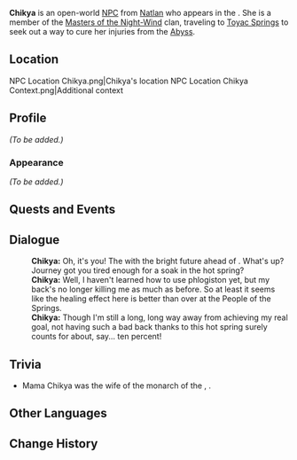 {{Meta
<!-- Remove this template after adding the missing info -->
|missing_NPC_profile  = yes
}}
{{Character Infobox
|type             = Open-World NPC
|image            = NPC Chikya.png
|realname         = <!-- Optional, if different from in-game name -->
|deceased         = <!-- Past (for deceased prior to events of the game) or free response -->
|region           = Natlan
|location         = Natlan
|affiliation      = Masters of the Night-Wind
|title            = 

|ancestry         = <!-- Clan/family -->
|father           = 
|mother           = 
|spouse           = 
|sibling          = 
|child            = 
|relative         = 

|voiceEN          = 
|voiceCN          = 
|voiceJP          = 
|voiceKR          = 
}}
'''Chikya''' is an open-world [[NPC]] from [[Natlan]] who appears in the {{Quest|Tale of Dreams Plucked From Fire}}. She is a member of the [[Masters of the Night-Wind]] clan, traveling to [[Toyac Springs]] to seek out a way to cure her injuries from the [[Abyss]].

==Location==
<gallery>
NPC Location Chikya.png|Chikya's location
NPC Location Chikya Context.png|Additional context
</gallery>

==Profile==
<!--Detailed story/lore information goes here.-->
''(To be added.)''

===Appearance===
<!--Keep appearance section short and concise. Limit to 2 paragraphs with 3-4 sentences each.-->
''(To be added.)''

==Quests and Events==
{{Quests and Events}}
<!--
==Idle Quotes==
{{Dialogue Start}}
: {{DIcon|Idle}} {{Tx}}
:: {{A|VO Chikya 01.ogg}} "{{Tx}}"
{{Dialogue End}}
-->
==Dialogue==
{{Dialogue Start}}
:'''Chikya:''' Oh, it's you! The {{MC|m=young lad|f=young lass}} with the bright future ahead of {{MC|m=him|f=her}}. What's up? Journey got you tired enough for a soak in the hot spring?
:'''Chikya:''' Well, I haven't learned how to use phlogiston yet, but my back's no longer killing me as much as before. So at least it seems like the healing effect here is better than over at the People of the Springs.
:'''Chikya:''' Though I'm still a long, long way away from achieving my real goal, not having such a bad back thanks to this hot spring surely counts for about, say... ten percent!
{{Dialogue End}}
<!--
==Event Dialogue==
===Event Name===
{{Dialogue Start}}
:'''{{subst:#titleparts:{{subst:PAGENAME}}}}:'''
{{Dialogue End}}
-->
== Trivia ==
* Mama Chikya was the wife of the monarch of the {{W|Kingdom of Cusco}}, {{W|Yawar Waqaq}}.

==Other Languages==
{{Other Languages|default_hidden=1
|en      = Chikya
|zhs     = 奇科娅
|zhs_rm  = Qíkēyà
|zht     = 奇科婭
|zht_rm  = Qíkēyà
|ja      = チコヤ
|ko      = 치키야
|es      = Chikya
|fr      = Chikya
|ru      = Чикиа
|th      = Chikya
|vi      = Chikya
|de      = Chikya
|id      = Chikya
|pt      = Chicoa
|tr      = Chikya
|it      = Chikya
}}

==Change History==
{{Change History|5.0}}
<!--
==References==
{{Reflist}}
-->